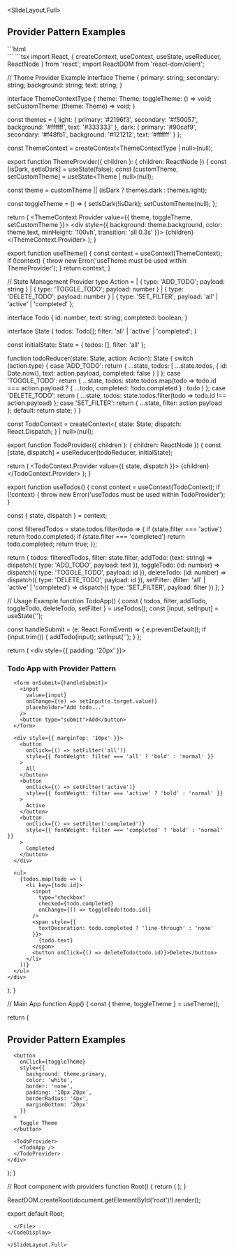 
<SlideLayout.Full>
## Provider Pattern Examples

<CodeDisplay>
  <File name="index.html">
```html
<!DOCTYPE html>
<html lang="en">
<head>
    <meta charset="UTF-8">
    <meta name="viewport" content="width=device-width, initial-scale=1.0">
    <title>Provider Pattern Example</title>
</head>
<body>
    <div id="root"></div>
    <script type="module" src="./App.tsx"></script>
</body>
</html>
```
  </File>
  <File name="App.tsx">
```tsx
import React, { createContext, useContext, useState, useReducer, ReactNode } from 'react';
import ReactDOM from 'react-dom/client';

// Theme Provider Example
interface Theme {
  primary: string;
  secondary: string;
  background: string;
  text: string;
}

interface ThemeContextType {
  theme: Theme;
  toggleTheme: () => void;
  setCustomTheme: (theme: Theme) => void;
}

const themes = {
  light: {
    primary: '#2196f3',
    secondary: '#f50057',
    background: '#ffffff',
    text: '#333333'
  },
  dark: {
    primary: '#90caf9',
    secondary: '#f48fb1',
    background: '#121212',
    text: '#ffffff'
  }
};

const ThemeContext = createContext<ThemeContextType | null>(null);

export function ThemeProvider({ children }: { children: ReactNode }) {
  const [isDark, setIsDark] = useState(false);
  const [customTheme, setCustomTheme] = useState<Theme | null>(null);

  const theme = customTheme || (isDark ? themes.dark : themes.light);

  const toggleTheme = () => {
    setIsDark(!isDark);
    setCustomTheme(null);
  };

  return (
    <ThemeContext.Provider value={{ theme, toggleTheme, setCustomTheme }}>
      <div style={{ 
        background: theme.background, 
        color: theme.text,
        minHeight: '100vh',
        transition: 'all 0.3s'
      }}>
        {children}
      </div>
    </ThemeContext.Provider>
  );
}

export function useTheme() {
  const context = useContext(ThemeContext);
  if (!context) {
    throw new Error('useTheme must be used within ThemeProvider');
  }
  return context;
}

// State Management Provider
type Action = 
  | { type: 'ADD_TODO'; payload: string }
  | { type: 'TOGGLE_TODO'; payload: number }
  | { type: 'DELETE_TODO'; payload: number }
  | { type: 'SET_FILTER'; payload: 'all' | 'active' | 'completed' };

interface Todo {
  id: number;
  text: string;
  completed: boolean;
}

interface State {
  todos: Todo[];
  filter: 'all' | 'active' | 'completed';
}

const initialState: State = {
  todos: [],
  filter: 'all'
};

function todoReducer(state: State, action: Action): State {
  switch (action.type) {
    case 'ADD_TODO':
      return {
        ...state,
        todos: [
          ...state.todos,
          { id: Date.now(), text: action.payload, completed: false }
        ]
      };
    case 'TOGGLE_TODO':
      return {
        ...state,
        todos: state.todos.map(todo =>
          todo.id === action.payload
            ? { ...todo, completed: !todo.completed }
            : todo
        )
      };
    case 'DELETE_TODO':
      return {
        ...state,
        todos: state.todos.filter(todo => todo.id !== action.payload)
      };
    case 'SET_FILTER':
      return {
        ...state,
        filter: action.payload
      };
    default:
      return state;
  }
}

const TodoContext = createContext<{
  state: State;
  dispatch: React.Dispatch<Action>;
} | null>(null);

export function TodoProvider({ children }: { children: ReactNode }) {
  const [state, dispatch] = useReducer(todoReducer, initialState);

  return (
    <TodoContext.Provider value={{ state, dispatch }}>
      {children}
    </TodoContext.Provider>
  );
}

export function useTodos() {
  const context = useContext(TodoContext);
  if (!context) {
    throw new Error('useTodos must be used within TodoProvider');
  }

  const { state, dispatch } = context;

  const filteredTodos = state.todos.filter(todo => {
    if (state.filter === 'active') return !todo.completed;
    if (state.filter === 'completed') return todo.completed;
    return true;
  });

  return {
    todos: filteredTodos,
    filter: state.filter,
    addTodo: (text: string) => dispatch({ type: 'ADD_TODO', payload: text }),
    toggleTodo: (id: number) => dispatch({ type: 'TOGGLE_TODO', payload: id }),
    deleteTodo: (id: number) => dispatch({ type: 'DELETE_TODO', payload: id }),
    setFilter: (filter: 'all' | 'active' | 'completed') => 
      dispatch({ type: 'SET_FILTER', payload: filter })
  };
}

// Usage Example
function TodoApp() {
  const { todos, filter, addTodo, toggleTodo, deleteTodo, setFilter } = useTodos();
  const [input, setInput] = useState('');

  const handleSubmit = (e: React.FormEvent) => {
    e.preventDefault();
    if (input.trim()) {
      addTodo(input);
      setInput('');
    }
  };

  return (
    <div style={{ padding: '20px' }}>
      <h3>Todo App with Provider Pattern</h3>
      
      <form onSubmit={handleSubmit}>
        <input
          value={input}
          onChange={(e) => setInput(e.target.value)}
          placeholder="Add todo..."
        />
        <button type="submit">Add</button>
      </form>

      <div style={{ marginTop: '10px' }}>
        <button 
          onClick={() => setFilter('all')}
          style={{ fontWeight: filter === 'all' ? 'bold' : 'normal' }}
        >
          All
        </button>
        <button 
          onClick={() => setFilter('active')}
          style={{ fontWeight: filter === 'active' ? 'bold' : 'normal' }}
        >
          Active
        </button>
        <button 
          onClick={() => setFilter('completed')}
          style={{ fontWeight: filter === 'completed' ? 'bold' : 'normal' }}
        >
          Completed
        </button>
      </div>

      <ul>
        {todos.map(todo => (
          <li key={todo.id}>
            <input
              type="checkbox"
              checked={todo.completed}
              onChange={() => toggleTodo(todo.id)}
            />
            <span style={{ 
              textDecoration: todo.completed ? 'line-through' : 'none' 
            }}>
              {todo.text}
            </span>
            <button onClick={() => deleteTodo(todo.id)}>Delete</button>
          </li>
        ))}
      </ul>
    </div>
  );
}

// Main App
function App() {
  const { theme, toggleTheme } = useTheme();

  return (
    <div>
      <h2>Provider Pattern Examples</h2>
      
      <button 
        onClick={toggleTheme}
        style={{ 
          background: theme.primary, 
          color: 'white',
          border: 'none',
          padding: '10px 20px',
          borderRadius: '4px',
          marginBottom: '20px'
        }}
      >
        Toggle Theme
      </button>

      <TodoProvider>
        <TodoApp />
      </TodoProvider>
    </div>
  );
}

// Root component with providers
function Root() {
  return (
    <ThemeProvider>
      <App />
    </ThemeProvider>
  );
}

ReactDOM.createRoot(document.getElementById('root')!).render(<Root />);

export default Root;
```
  </File>
</CodeDisplay>

</SlideLayout.Full>